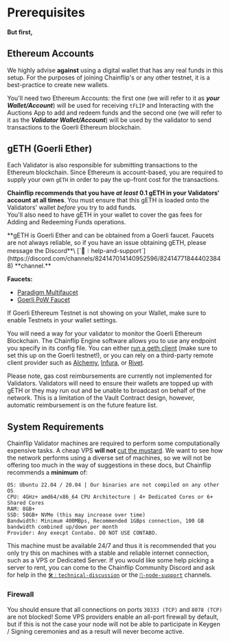 
# Prerequisites

#### But first,

## Ethereum Accounts

We highly advise **against** using a digital wallet that has any real funds in this setup. For the purposes of joining Chainflip's or any other testnet, it is a best-practice to create new wallets.

You'll need two Ethereum Accounts: the first one (we will refer to it as _**your**_ _**Wallet/Account**_) will be used for receiving `tFLIP` and Interacting with the Auctions App to add and redeem funds and the second one (we will refer to it as the _**Validator Wallet/Account**_) will be used by the validator to send transactions to the Goerli Ethereum blockchain.

## gETH (Goerli Ether)

Each Validator is also responsible for submitting transactions to the Ethereum blockchain. Since Ethereum is account-based, you are required to supply your own `gETH` in order to pay the up-front cost for the transactions.

**Chainflip recommends that you have _at least_ 0.1 gETH in your Validators' account at all times**. You must ensure that this gETH is loaded onto the Validators' wallet _before_ you try to add funds.\
You'll also need to have gETH in your wallet to cover the gas fees for Adding and Redeeming Funds operations.

<Callout type="info">
  **gETH is Goerli Ether and can be obtained from a Goerli faucet. Faucets are not always reliable, so if you have an issue obtaining gETH, please message the Discord**\
  [`🙋︱help-and-support`](https://discord.com/channels/824147014140952596/824147718444023848) **channel.**

**Faucets:**

- [Paradigm Multifaucet](https://faucet.paradigm.xyz)
- [Goerli PoW Faucet](https://goerli-faucet.pk910.de/)

</Callout>

<Callout type="info">
  If Goerli Ethereum Testnet is not showing on your Wallet, make sure to enable
  Testnets in your wallet settings.
</Callout>

You will need a way for your validator to monitor the Goerli Ethereum Blockchain. The Chainflip Engine software allows you to use any endpoint you specify in its config file. You can either [run a geth client](https://github.com/ethereum/go-ethereum) (make sure to set this up on the Goerli testnet!), or you can rely on a third-party remote client provider such as [Alchemy](https://alchemy.com/), [Infura](https://infura.io/), or [Rivet](https://rivet.cloud/).

<Callout type="warning">
  Please note, gas cost reimbursements are currently not implemented for
  Validators. Validators will need to ensure their wallets are topped up with
  gETH or they may run out and be unable to broadcast on behalf of the network.
  This is a limitation of the Vault Contract design, however, automatic
  reimbursement is on the future feature list.
</Callout>

## System Requirements

Chainflip Validator machines are required to perform some computationally expensive tasks. A cheap VPS **will not** [cut the mustard](https://idioms.thefreedictionary.com/cut+the+mustard). We want to see how the network performs using a diverse set of machines, so we will not be offering too much in the way of suggestions in these docs, but Chainflip recommends a **minimum** of:

```
OS: Ubuntu 22.04 / 20.04 | Our binaries are not compiled on any other OS
CPU: 4GHz+ amd64/x86_64 CPU Architecture | 4+ Dedicated Cores or 6+ Shared Cores
RAM: 8GB+
SSD: 50GB+ NVMe (this may increase over time)
Bandwidth: Minimum 400MBps, Recommended 1GBps connection, 100 GB bandwidth combined up/down per month
Provider: Any execpt Contabo. DO NOT USE CONTABO.
```

This machine must be available 24/7 and thus it is recommended that you only try this on machines with a stable and reliable internet connection, such as a VPS or Dedicated Server. If you would like some help picking a server to rent, you can come to the Chainflip Community Discord and ask for help in the [`🛠︱technical-discussion`](https://discord.com/channels/824147014140952596/824147608377098241) or the [`💬-node-support`](https://discord.com/channels/824147014140952596/1096065647361925161) channels.

### Firewall

You should ensure that all connections on ports `30333 (TCP)` and `8078 (TCP)` are not blocked! Some VPS providers enable an all-port firewall by default, but if this is not the case your node will not be able to participate in Keygen / Signing ceremonies and as a result will never become active.

